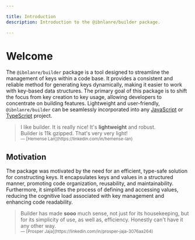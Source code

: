 ```yaml
---

title: Introduction
description: Introduction to the @ibnlanre/builder package.

---
```


# Welcome

The `@ibnlanre/builder` package is a tool designed to streamline the management of keys within a code base. It provides a consistent and reliable method for generating keys dynamically, making it easier to work with key-based data structures. The primary goal of this package is to shift the focus from key creation to key usage, allowing developers to concentrate on building features. Lightweight and user-friendly, `@ibnlanre/builder` can be seamlessly incorporated into any [JavaScript][pluralsight] or [TypeScript][typescript] project.

<blockquote className="nx-text-2xl nx-italic nx-leading-tight nx-mt-8 nx-border-gray-300 nx-text-justify nx-text-gray-700 dark:nx-border-gray-700 dark:nx-text-gray-400 ltr:nx-border-l-2 ltr:nx-pl-6 rtl:nx-border-r-2 rtl:nx-pr-6">I like builder. It is really nice! It's <strong>lightweight</strong> and robust.<br />Builder is 11k gzipped. That's very very light!<br /><small className="nx-not-italic nx-mt-3 nx-inline-block">— [Hemense Lan](https://linkedin.com/in/hemense-lan)</small></blockquote>

## Motivation

The package was motivated by the need for an efficient, type-safe solution for constructing keys. It encapsulates keys and values in a structured manner, promoting code organization, reusability, and maintainability. Furthermore, it simplifies the process of defining and accessing values, reducing the cognitive load associated with key management and enhancing code readability.

<blockquote className="nx-text-2xl nx-italic nx-leading-tight nx-mt-8 nx-border-gray-300 nx-text-justify nx-text-gray-700 dark:nx-border-gray-700 dark:nx-text-gray-400 ltr:nx-border-l-2 ltr:nx-pl-6 rtl:nx-border-r-2 rtl:nx-pr-6">Builder has made <strong>sooo</strong> much sense, not just for its housekeeping, but for its simplicity of use, as well as, efficiency. Honestly can't have it any other way.<br /><small className="nx-not-italic nx-mt-3 nx-inline-block">— [Prosper Jaja](https://linkedin.com/in/prosper-jaja-3076aa264)</small></blockquote>

[typescript]: https://www.typescriptlang.org
[pluralsight]: https://www.javascript.com/
